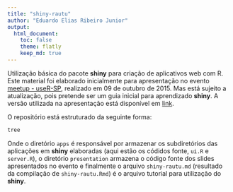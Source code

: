 ```yaml
---
title: "shiny-rautu"
author: "Eduardo Elias Ribeiro Junior"
output:
  html_document:
    toc: false
    theme: flatly
    keep_md: true
---
```


Utilização básica do pacote **shiny** para criação de aplicativos web
com R. Este material foi elaborado inicialmente para apresentação no
evento [meetup - useR-SP][meetup], realizado em 09 de outubro de 2015.
Mas está sujeito a atualização, pois pretende ser um guia inicial para
aprendizado **shiny**. A versão utilizada na apresentação está
disponível em [link][meetupedu].


O repositório está estruturado da seguinte forma:

```r
tree
```

Onde o diretório `apps` é responsável por armazenar os subdiretórios das
aplicações em **shiny** elaboradas (aqui estão os códidos fonte, `ui.R`
e `server.R`), o diretório `presentation` armazena o código fonte dos
slides apresentados no evento e finalmente o arquivo `shiny-rautu.md`
(resultado da compilação de `shiny-rautu.Rmd`) é o arquivo tutorial para
utilização do **shiny**.

[meetup]: www.meetup.com/pt/useR-SP/
[meetupedu]: www.pet.est.ufpr.br/meetupshiny

